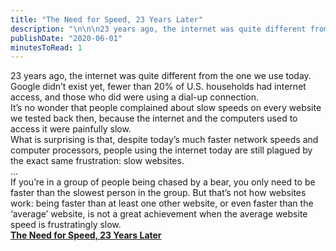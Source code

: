 ```yaml
---
title: "The Need for Speed, 23 Years Later"
description: "\n\n\n23 years ago, the internet was quite different from the one we use today. Google didn’t exist yet, fewer than 20% of U.S. households had internet access, and those who did were using a dial-up connection.\n\nIt’s no wonder that people complained about slow speeds on every website we tested back then, because the internet and the computers used to access it were painfully slow.\n\nWhat is surprising is that, despite today’s much faster network speeds and computer processors, people using the inter"
publishDate: "2020-06-01"
minutesToRead: 1
---
```


<div class="blockquote">
<div><p>23 years ago, the internet was quite different from the one we use today. Google didn’t exist yet, fewer than 20% of U.S. households had internet access, and those who did were using a dial-up connection.<br />
It’s no wonder that people complained about slow speeds on every website we tested back then, because the internet and the computers used to access it were painfully slow.<br />
What is surprising is that, despite today’s much faster network speeds and computer processors, people using the internet today are still plagued by the exact same frustration: slow websites.<br />
...<br />
If you’re in a group of people being chased by a bear, you only need to be faster than the slowest person in the group. But that’s not how websites work: being faster than at least one other website, or even faster than the ‘average’ website, is not a great achievement when the average website speed is frustratingly slow.<br />
<strong><a href="https://www.nngroup.com/articles/the-need-for-speed/?ref=antonsten.com">The Need for Speed, 23 Years Later</a></strong></p></div>
</div>